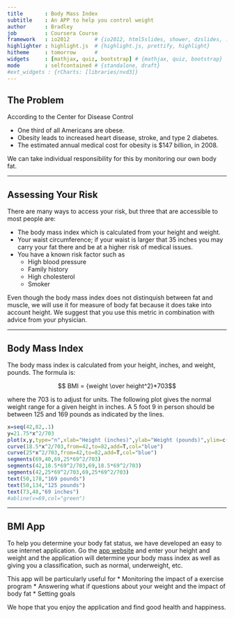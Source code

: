 ```yaml
---
title       : Body Mass Index
subtitle    : An APP to help you control weight
author      : Bradley
job         : Coursera Course
framework   : io2012        # {io2012, html5slides, shower, dzslides, ...}
highlighter : highlight.js  # {highlight.js, prettify, highlight}
hitheme     : tomorrow      # 
widgets     : [mathjax, quiz, bootstrap] # {mathjax, quiz, bootstrap}
mode        : selfcontained # {standalone, draft}
#ext_widgets : {rCharts: [libraries/nvd3]}
---
```


## The Problem

According to the Center for Disease Control

* One third of all Americans are obese.
* Obesity leads to increased heart disease, stroke, and type 2 diabetes.
* The estimated annual medical cost for obesity is $147 billion, in 2008.

We can take individual responsibility for this by monitoring our own body fat.

---  

## Assessing Your Risk

There are many ways to access your risk, but three that are accessible to most people are:

* The body mass index which is calculated from your height and weight.
* Your waist circumference; if your waist is larger that 35 inches you may carry your fat there and be at a higher risk of medical issues.
* You have a known risk factor such as
  * High blood pressure
  * Family history
  * High cholesterol
  * Smoker  
  
Even though the body mass index does not distinquish between fat and muscle, we will use it for measure of body fat because it does take into account height.  We suggest that you use this metric in combination with advice from your physician.

---  


## Body Mass Index

The body mass index is calculated from your height, inches, and weight, pounds.  The formula is:

$$ BMI = {weight \over height^2}*703$$

where the 703 is to adjust for units.  The following plot gives the normal weight range for a given height in inches.  A 5 foot 9 in person should be between 125 and 169 pounds as indicated by the lines.  

```r
x=seq(42,82,.1)
y=21.75*x^2/703
plot(x,y,type="n",xlab="Height (inches)",ylab="Weight (pounds)",ylim=c(40,240))
curve(18.5*x^2/703,from=42,to=82,add=T,col="blue")
curve(25*x^2/703,from=42,to=82,add=T,col="blue")
segments(69,40,69,25*69^2/703)
segments(42,18.5*69^2/703,69,18.5*69^2/703)
segments(42,25*69^2/703,69,25*69^2/703)
text(50,178,"169 pounds")
text(50,134,"125 pounds")
text(73,48,"69 inches")
#abline(v=69,col="green")
```  

    


---

## BMI App

To help you determine your body fat status, we have developed an easy to use internet application.  Go the [app website](https://bawcos.shinyapps.io/BMI_Calculator/) and enter your height and weight and the application will determine your body mass index as well as giving you a classification, such as normal, underweight, etc.  

This app will be particularly useful for
* Monitoring the impact of a exercise program
* Answering what if questions about your weight and the impact of body fat
* Setting goals  

We hope that you enjoy the application and find good health and happiness.  

